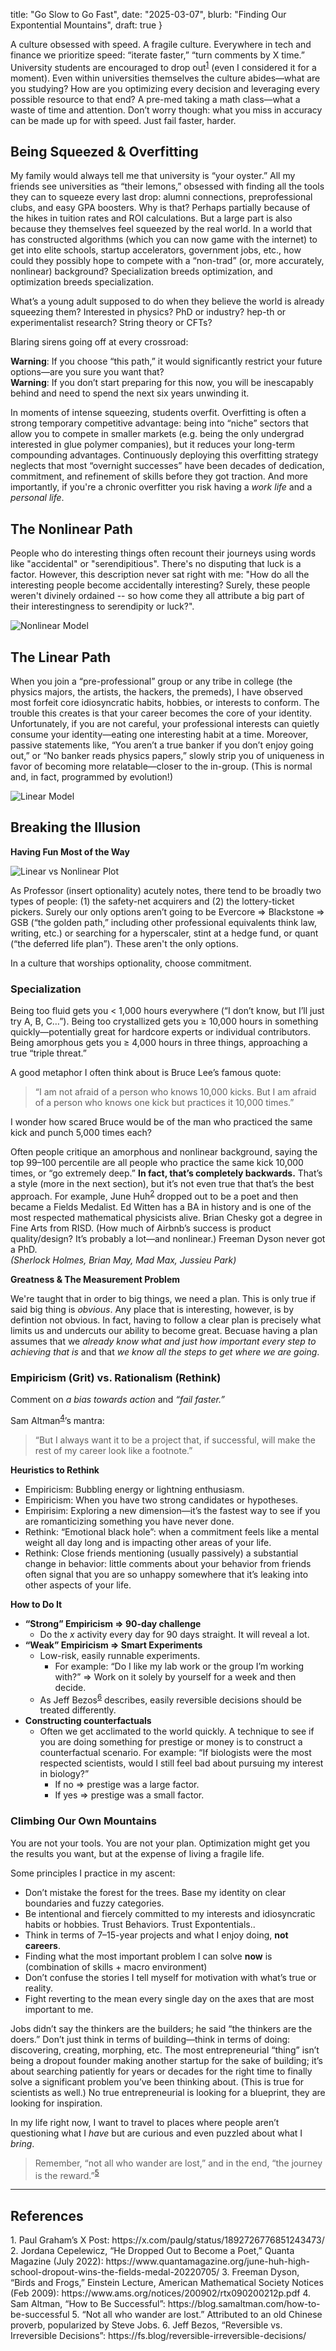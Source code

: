   title: "Go Slow to Go Fast",
  date: "2025-03-07",
  blurb: "Finding Our Expontential Mountains",
  draft: true
}

A culture obsessed with speed. A fragile culture. Everywhere in tech and finance we prioritize speed: “iterate faster,” “turn comments by X time.” University students are encouraged to drop out<sup><a href="#ref1">1</a></sup> (even I considered it for a moment). Even within universities themselves the culture abides—what are you studying? How are you optimizing every decision and leveraging every possible resource to that end? A pre-med taking a math class—what a waste of time and attention. Don’t worry though: what you miss in accuracy can be made up for with speed. Just fail faster, harder.

## Being Squeezed & Overfitting

My family would always tell me that university is “your oyster.” All my friends see universities as “their lemons,” obsessed with finding all the tools they can to squeeze every last drop: alumni connections, preprofessional clubs, and easy GPA boosters. Why is that? Perhaps partially because of the hikes in tuition rates and ROI calculations. But a large part is also because they themselves feel squeezed by the real world. In a world that has constructed algorithms (which you can now game with the internet) to get into elite schools, startup accelerators, government jobs, etc., how could they possibly hope to compete with a “non-trad” (or, more accurately, nonlinear) background? Specialization breeds optimization, and optimization breeds specialization.

What’s a young adult supposed to do when they believe the world is already squeezing them? Interested in physics? PhD or industry? hep-th or experimentalist research? String theory or CFTs?

Blaring sirens going off at every crossroad:

**Warning**: If you choose “this path,” it would significantly restrict your future options—are you sure you want that?  
**Warning**: If you don’t start preparing for this now, you will be inescapably behind and need to spend the next six years unwinding it.

In moments of intense squeezing, students overfit. Overfitting is often a strong temporary competitive advantage: being into “niche” sectors that allow you to compete in smaller markets (e.g. being the only undergrad interested in glue polymer companies), but it reduces your long-term compounding advantages. Continuously deploying this overfitting strategy neglects that most “overnight successes” have been decades of dedication, commitment, and refinement of skills before they got traction. And more importantly, if you're a chronic overfitter you risk having a *work life* and a *personal life*. 

## The Nonlinear Path



People who do interesting things often recount their journeys using words like "accidental" or "serendipitious". There's no disputing that luck is a factor. However, this description never sat right with me: "How do all the interesting people become accidentally interesting? Surely, these people weren't divinely ordained -- so how come they all attribute a big part of their interestingness to serendipity or luck?".


![Nonlinear Model](images/nonlinear_model.png)

## The Linear Path

When you join a “pre-professional” group or any tribe in college (the physics majors, the artists, the hackers, the premeds), I have observed most forfeit core idiosyncratic habits, hobbies, or interests to conform. The trouble this creates is that your career becomes the core of your identity. Unfortunately, if you are not careful, your professional interests can quietly consume your identity—eating one interesting habit at a time. Moreover, passive statements like, “You aren’t a true banker if you don’t enjoy going out,” or “No banker reads physics papers,” slowly strip you of uniqueness in favor of becoming more relatable—closer to the in-group. (This is normal and, in fact, programmed by evolution!)


![Linear Model](images/linear_model.png)

## Breaking the Illusion

**Having Fun Most of the Way**

![Linear vs Nonlinear Plot](images/nonlinear_vs_linear_plot.png)

As Professor (insert optionality) acutely notes, there tend to be broadly two types of people: (1) the safety-net acquirers and (2) the lottery-ticket pickers. Surely our only options aren’t going to be Evercore ⇒ Blackstone ⇒ GSB (“the golden path,” including other professional equivalents think law, writing, etc.) or searching for a hyperscaler, stint at a hedge fund, or quant (“the deferred life plan”). These aren't the only options.


In a culture that worships optionality, choose commitment.

### Specialization

Being too fluid gets you \< 1,000 hours everywhere (“I don’t know, but I’ll just try A, B, C…”). Being too crystallized gets you ≥ 10,000 hours in something quickly—potentially great for hardcore experts or individual contributors. Being amorphous gets you ≥ 4,000 hours in three things, approaching a true “triple threat.”

A good metaphor I often think about is Bruce Lee’s famous quote:

> “I am not afraid of a person who knows 10,000 kicks. But I am afraid of a person who knows one kick but practices it 10,000 times.”

I wonder how scared Bruce would be of the man who practiced the same kick and punch 5,000 times each?

Often people critique an amorphous and nonlinear background, saying the top 99–100 percentile are all people who practice the same kick 10,000 times, or “go extremely deep.” **In fact, that’s completely backwards.** That’s a style (more in the next section), but it’s not even true that that’s the best approach. For example, June Huh<sup><a href="#ref2">2</a></sup> dropped out to be a poet and then became a Fields Medalist. Ed Witten has a BA in history and is one of the most respected mathematical physicists alive. Brian Chesky got a degree in Fine Arts from RISD. (How much of Airbnb’s success is product quality/design? It’s probably a lot—and nonlinear.) Freeman Dyson never got a PhD.  
*(Sherlock Holmes, Brian May, Mad Max, Jussieu Park)*

**Greatness & The Measurement Problem**

We're taught that in order to big things, we need a plan. This is only true if said big thing is *obvious*. Any place that is interesting, however, is by defintion not obvious. In fact, having to follow a clear plan is precisely what limits us and undercuts our ability to become great. Becuase having a plan assumes that we *already know what and just how important every step to achieving that is* and that *we know all the steps to get where we are going*. 

### Empiricism (Grit) vs. Rationalism (Rethink)

Comment on *a bias towards action* and *“fail faster.”*

Sam Altman<sup><a href="#ref4">4</a></sup>’s mantra:

> “But I always want it to be a project that, if successful, will make the rest of my career look like a footnote.”

**Heuristics to Rethink**  
- Empiricism: Bubbling energy or lightning enthusiasm.  
- Empiricism: When you have two strong candidates or hypotheses.  
- Empirisim: Exploring a new dimension—it’s the fastest way to see if you are romanticizing something you have never done.  
- Rethink: “Emotional black hole”: when a commitment feels like a mental weight all day long and is impacting other areas of your life.  
- Rethink: Close friends mentioning (usually passively) a substantial change in behavior: little comments about your behavior from friends often signal that you are so unhappy somewhere that it’s leaking into other aspects of your life.

**How to Do It**  
- **“Strong” Empiricism ⇒ 90-day challenge**  
    - Do the *x* activity every day for 90 days straight. It will reveal a lot.
- **“Weak” Empiricism ⇒ Smart Experiments**  
  - Low-risk, easily runnable experiments.  
    - For example: “Do I like my lab work or the group I’m working with?” ⇒ Work on it solely by yourself for a week and then decide.  
  - As Jeff Bezos<sup><a href="#ref6">6</a></sup> describes, easily reversible decisions should be treated differently.  
- **Constructing counterfactuals**  
  - Often we get acclimated to the world quickly. A technique to see if you are doing something for prestige or money is to construct a counterfactual scenario. For example: “If biologists were the most respected scientists, would I still feel bad about pursuing my interest in biology?”  
    - If no ⇒ prestige was a large factor.  
    - If yes ⇒ prestige was a small factor.

### Climbing Our Own Mountains

You are not your tools. You are not your plan. Optimization might get you the results you want, but at the expense of living a fragile life.

Some principles I practice in my ascent:  
- Don’t mistake the forest for the trees. Base my identity on clear boundaries and fuzzy categories.  
- Be intentional and fiercely committed to my interests and idiosyncratic habits or hobbies. Trust Behaviors. Trust Expontentials..
- Think in terms of 7–15-year projects and what I enjoy doing, **not careers**.  
- Finding what the most important problem I can solve **now** is (combination of skills + macro environment)
- Don’t confuse the stories I tell myself for motivation with what’s true or reality.  
- Fight reverting to the mean every single day on the axes that are most important to me.

Jobs didn’t say the thinkers are the builders; he said “the thinkers are the doers.” Don’t just think in terms of building—think in terms of doing: discovering, creating, morphing, etc. The most entrepreneurial “thing” isn’t being a dropout founder making another startup for the sake of building; it’s about searching patiently for years or decades for the right time to finally solve a significant problem you’ve been thinking about. (This is true for scientists as well.) No true entrepreneurial is looking for a blueprint, they are looking for inspiration.

In my life right now, I want to travel to places where people aren’t questioning what I *have* but are curious and even puzzled about what I *bring*.

> Remember, “not all who wander are lost,” and in the end, “the journey is the reward.”<sup><a href="#ref5">5</a></sup>

---

## References

<a id="ref1" />  
1. Paul Graham’s X Post: https://x.com/paulg/status/1892726776851243473/

<a id="ref2" />  
2. Jordana Cepelewicz, “He Dropped Out to Become a Poet,” Quanta Magazine (July 2022): https://www.quantamagazine.org/june-huh-high-school-dropout-wins-the-fields-medal-20220705/

<a id="ref3" />  
3. Freeman Dyson, “Birds and Frogs,” Einstein Lecture, American Mathematical Society Notices (Feb 2009): https://www.ams.org/notices/200902/rtx090200212p.pdf

<a id="ref4" />  
4. Sam Altman, “How to Be Successful”: https://blog.samaltman.com/how-to-be-successful

<a id="ref5" />  
5. “Not all who wander are lost.” Attributed to an old Chinese proverb, popularized by Steve Jobs.

<a id="ref6" />  
6. Jeff Bezos, “Reversible vs. Irreversible Decisions”: https://fs.blog/reversible-irreversible-decisions/
